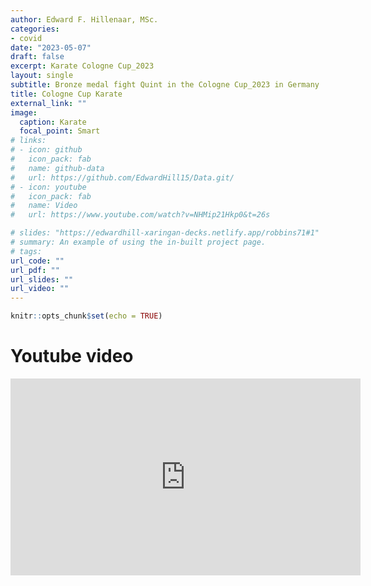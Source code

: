 ```yaml
---
author: Edward F. Hillenaar, MSc. 
categories:
- covid
date: "2023-05-07"
draft: false
excerpt: Karate Cologne Cup_2023
layout: single
subtitle: Bronze medal fight Quint in the Cologne Cup_2023 in Germany
title: Cologne Cup Karate
external_link: ""
image:
  caption: Karate
  focal_point: Smart
# links:
# - icon: github
#   icon_pack: fab
#   name: github-data
#   url: https://github.com/EdwardHill15/Data.git/
# - icon: youtube
#   icon_pack: fab
#   name: Video
#   url: https://www.youtube.com/watch?v=NHMip21Hkp0&t=26s

# slides: "https://edwardhill-xaringan-decks.netlify.app/robbins71#1"
# summary: An example of using the in-built project page.
# tags:
url_code: ""
url_pdf: ""
url_slides: ""
url_video: ""
---
```


```r
knitr::opts_chunk$set(echo = TRUE)
```

# Youtube video

<iframe width="560" height="315" src="https://www.youtube.com/embed/7hGnf7qBZmg" title="YouTube video player" frameborder="0" allow="accelerometer; autoplay; clipboard-write; encrypted-media; gyroscope; picture-in-picture; web-share" allowfullscreen></iframe>

